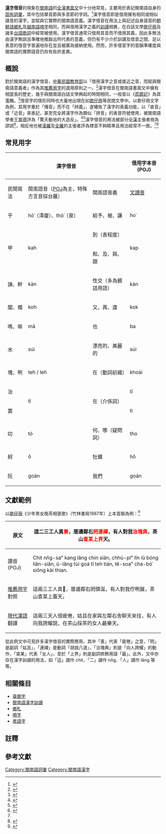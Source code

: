 {{CJK-New-Char|24EAA|block=B}}
{{Infobox Hokkien name
| title      = 借音
| hanji      = 借音
| poj        = Chioh-im
| hanlo      = 
| tl         = Tsioh-im
| bp         = Ziōhyīm
| hokkienipa = 
| context    = 
| image      = 
| caption    = 
}}
{{漢字}}
{{Hokkien writing}}
'''[[漢字|漢字]]借音'''的現象在[[閩南語|閩南語]]的[[全漢台文|全漢]][[台語文|書面文]]中十分地常見，主要用於表記閩南語自身的[[固有詞|固有詞彙]]，其中包括單音節與多音節的字詞。<ref name="閩南語書面語的漢字規範">{{cite|title=閩南語書面語的漢字規範|author=姚榮松|date=|publisher=|url=http://rportal.lib.ntnu.edu.tw/bitstream/77345300/21316/1/ntnulib_ja_B0001_0012_077.pdf|access-date=2016-04-02|archive-url=https://web.archive.org/web/20160414234907/http://rportal.lib.ntnu.edu.tw/bitstream/77345300/21316/1/ntnulib_ja_B0001_0012_077.pdf|archive-date=2016-04-14|dead-url=yes}}</ref>漢字借音即是借用擁有相同或相似讀音的漢字，並賦與它實際的閩南語意義。漢字借音在用法上與記述自身語音的[[朝鮮語|朝鮮語]][[鄉札|鄉札]]及[[越南語|越南語]][[喃字|喃字]]相同，而與借用漢字之義的[[閩南語漢字訓讀|訓讀]]相異，在白話文學[[歌仔冊|歌仔冊]]及諸多[[台語|台語]][[歌詞|歌詞]]中經常被使用。漢字借音通常只借用其音而不借用其義，因此多無法由漢字無誤且準確地推敲出所代表的意義，但仍有不少介於訓讀及借音之間、足以表意的借音字普遍地存在並且被廣為接納使用。然而，許多借音字的音韻準確度與閩南語的實際語音仍存有些許差異。

==概說==
對於閩南語的漢字借音，[[中華民國教育部|中華民國教育部]]以「借用漢字之音或接近之音，而賦與閩南語意義者」作為其[[台灣閩南語推薦用字|推薦用字]]的選用原則之一。<ref name="MoE-character">{{cite|title=臺灣閩南語漢字之選用原則|author=整理臺灣閩南語基本字詞工作計畫小組|date=|publisher=[[中華民國教育部|中華民國教育部]]|url=http://ws.moe.edu.tw/001/Upload/6/RelFile/0/1459/guantsik_960523.pdf|accessdate=2016-04-02|archive-date=2021-03-08|archive-url=https://web.archive.org/web/20210308052424/http://ws.moe.edu.tw/001/Upload/6/RelFile/0/1459/guantsik_960523.pdf|dead-url=no}}</ref>漢字借音在閩南語書面文中擁有相當長的歷史，幾乎與閩南語白話文學興起的時間相同，一般皆以《[[荔鏡記|荔鏡記]]》為其濫觴。<ref name="荔鏡記用字">{{cite|title=《荔鏡記》的用字分析與詞句拾穗|author=施炳華|date=|publisher=|url=http://taiwanopera.moc.gov.tw/research/paper/south/06.pdf|access-date=2016-04-02|archive-url=https://web.archive.org/web/20160416103307/http://taiwanopera.moc.gov.tw/research/paper/south/06.pdf|archive-date=2016-04-16|dead-url=yes}}</ref>借音字的情形同時也大量地出現在如[[歌仔冊|歌仔冊]]等民間文學中。以歌仔冊文字為例，其用字重於「傳音」而不在「辨義」，遂犧牲了漢字的表義功能，以「直音」或「近音」來表記，甚至完全將漢字作為類似「拼音」的表音符號使用，被閩南語學者[[王育德|王育德]]評為「驚天動地的大造反」。<ref name="歌仔冊起鼓">{{cite |title=《歌仔冊起鼓》歌仔冊之文化及文學形式 |author= |date= |publisher= |url=http://www.wunan.com.tw/www2/download/preview/8V41.PDF |accessdate=2016-04-03 |archive-date=2017-03-05 |archive-url=https://web.archive.org/web/20170305001736/http://www.wunan.com.tw/www2/download/preview/8V41.PDF |dead-url=no }}</ref><ref name="閩語博士王育德">{{cite|title=第一位閩語博士─王育德|author=|date=|publisher=白話字台語文網站|url=http://ip194097.ntcu.edu.tw/course/2016/S-1-chianau/OngIoktek.pdf|access-date=2016-04-02|archive-url=https://web.archive.org/web/20160413222556/http://ip194097.ntcu.edu.tw/course/2016/S-1-chianau/OngIoktek.pdf|archive-date=2016-04-13|dead-url=yes}}</ref>漢字借音的用法被部分[[全漢台文|全漢]]主張者視為謬誤<ref name="借音字謬誤多">{{cite|title=借音字謬誤多 台語學界忙「正文」|author=鄭淑婷|date=|publisher=[[自由時報|自由時報]]|url=http://news.ltn.com.tw/news/local/paper/850378|accessdate=2016-04-02|archive-date=2017-03-05|archive-url=https://web.archive.org/web/20170305062830/http://news.ltn.com.tw/news/local/paper/850378|dead-url=no}}</ref>，相反地也被[[漢羅|漢羅]]及[[全羅台文|全羅]]的主張者評為標音不夠精準且用法經常不一致。<ref name="閩語博士王育德"></ref><ref name="羅馬字競爭">{{cite|title=台語羅馬拼音符號ê競爭|author=楊允言|date=|publisher=|url=http://ip194097.ntcu.edu.tw/Ungian/Chokphin/Lunbun/Huhokengcheng/LMphengim.PDF|accessdate=2016-04-02|archive-date=2020-12-02|archive-url=https://web.archive.org/web/20201202055414/http://ip194097.ntcu.edu.tw/Ungian/Chokphin/Lunbun/Huhokengcheng/LMphengim.PDF|dead-url=no}}</ref>

==常見用字==
{|class="wikitable"
! colspan="3"| 漢字借音
! colspan="2"| 借用字本音 (POJ)
! rowspan="2"| 借音解釋
! rowspan="2"| [[中華民國教育部|官方]][[台灣閩南語推薦用字|推薦用字]]
|-
!民間寫法
!閩南語音（[[POJ|POJ]]為主，特殊方言音採台羅）
!閩南語音義
![[文讀|文讀音]]
![[白讀|白讀音]]
|-
| 乎 || hō͘（漳廈）、thō͘（泉） || 給予、被、讓 || colspan="2"| ho͘ || 音近借字，與漢字原義無關 || 予（白讀）
|-
|rowspan=2| 甲 ||rowspan=2| kah || 到（表程度） ||rowspan=2| kap ||rowspan=2| kah ||rowspan=2| 借用漢字的白讀讀音，與漢字原義無關 || 甲
|-
| 和、及、與、跟 || 佮（本字白讀）
|-
| 諫、幹 || kàn || 性交（多為髒話用語） || colspan="2"| kàn || 借用漢字的讀音，與漢字原義無關 || 姦（本音 kan，音近兼訓讀）
|-
| 閣、擱 || koh || 又、再、還 || kok || koh || 借用漢字的讀音，與漢字原義無關 || 閣（白讀本音 koh，借音）
|-
| 嗎、嘛 || mā || 也 || colspan="2"| ba || 音近借字，與漢字原義無關 || 嘛
|-
| 水 || súi || 漂亮的、美麗的 || súi || chúi || 借用漢字的文讀讀音，與漢字原義無關 || 媠（訓讀，部分借音）{{efn|「媠」本音為 thò，明顯為訓讀與音無關。但教育部認為同偏旁的「隋」、「隨」唸 sûi，與 súi 音很近，所以算是部分借音。}}
|-
| 塊、咧 || teh / leh || 在（動詞前綴） || colspan=2| khoài || 塊字訓用「tè」音，再為「teh」借音 || 咧（本音 lia̍t，音近借音）
|-
| 治 || rowspan=2| tī || rowspan=2| 在（介係詞） || colspan="2"| tī || 借用漢字的讀音，與漢字原義無關 || rowspan=2| 佇（本字）
|-
| 置 || colspan="2"| tì || 音近借字，同時帶有訓讀
|-
| 叨 || tó || 何、哪（疑問詞） || colspan="2"| tho || 音近借字，與漢字原義無關 || 佗（本音 tô，音近借音）
|-
| 蚵 || ô || 牡蠣 || hô || ô || 音近借字，與漢字原義無關，本字為蠔 || 蚵
|-
| 阮 || goán || 我們 || goán || ńg || 「我儂」(goá-lâng)合音為goán，音近借字，與漢字原義無關 || 阮
|}

==文獻範例==
以[[歌仔冊|歌仔冊]]《少年男女挽茶相褒歌》（竹林書局1987年）上本首聯為例：<ref name="有趣的歌仔">{{cite|title=有趣的歌仔、歌仔冊|author=[[藍淑貞|藍淑貞]]|date=|publisher=|url=http://koaachheh.nmtl.gov.tw/khng-koa-a/01n/有趣的歌仔、歌仔冊.pdf|accessdate=2022-02-12|archive-date=2019-07-13|archive-url=https://web.archive.org/web/20190713100129/http://koaachheh.nmtl.gov.tw/khng-koa-a/01n/%E6%9C%89%E8%B6%A3%E7%9A%84%E6%AD%8C%E4%BB%94%E3%80%81%E6%AD%8C%E4%BB%94%E5%86%8A.pdf|dead-url=no}}</ref>
{|class=wikitable
! 原文
| 這二三工人真<span style="color:#FF0000;">善</span>，厝邊鄰右<span style="color:#FF0000;">罔連禪</span>，有人對我<span style="color:#FF0000;">治塊典</span>，茶山<span style="color:#FF0000;">查某上界</span>天。
|-
! 讀音 (POJ)
| Chit nn̄g-saⁿ kang lâng chin siān, chhù-piⁿ lîn iū bóng liân-siân, ū-lâng tùi goá tī teh tián, tê-soaⁿ cha-bó͘ siōng kài thian.
|-
! [[台灣閩南語推薦用字|推薦用字]]對照
| 這兩三工人真𤺪，厝邊鄰右罔憐涎，有人對我佇咧展，茶山查某上蓋天。
|-
! [[現代標準漢語|現代漢語]]翻譯
| 這兩三天人很疲倦，姑且在家與左鄰右舍聊天來往，有人向我誇耀說，在茶山採茶的女人最樂天。
|}
從此例文中可見許多漢字借音的實際應用，其中「善」代表「疲倦」之意，「罔」是副詞「姑且」，「連禪」是動詞「胡說八道」，「治塊典」則是「向人誇耀」的動作，「查某」代表「女人」，至於「上界」則是副詞修飾用語「最」。此外，文中亦存在漢字訓讀的用法，如「這」讀作 chit，「二」讀作 nn̄g、「人」讀作 lâng 等等。

==相關條目==
*[[臺閩字|臺閩字]]
*[[閩南語漢字訓讀|閩南語漢字訓讀]]
*[[鄉札|鄉札]]
*[[喃字|喃字]]
*[[粵語字|粵語字]]

== 註釋 ==
{{notelist}}

==參考文獻==
{{reflist|2}}

{{臺灣閩南語}}

[[Category:閩南語詞彙|Category:閩南語詞彙]]
[[Category:閩南語漢字|Category:閩南語漢字]]